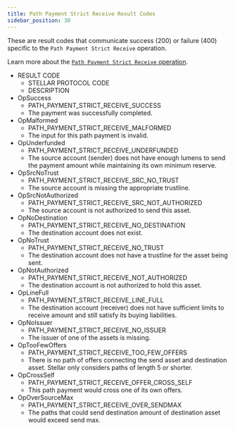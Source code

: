 ```yaml
---
title: Path Payment Strict Receive Result Codes
sidebar_position: 30
---
```



These are result codes that communicate success (200) or failure (400) specific to the `Path Payment Strict Receive` operation.

Learn more about the [`Path Payment Strict Receive` operation](../../../../docs/start/list-of-operations.mdx#path-payment-strict-receive).

<AttributeTable>

- RESULT CODE
  - STELLAR PROTOCOL CODE
  - DESCRIPTION
- OpSuccess
  - PATH_PAYMENT_STRICT_RECEIVE_SUCCESS
  - The payment was successfully completed.
- OpMalformed
  - PATH_PAYMENT_STRICT_RECEIVE_MALFORMED
  - The input for this path payment is invalid.
- OpUnderfunded
  - PATH_PAYMENT_STRICT_RECEIVE_UNDERFUNDED
  - The source account (sender) does not have enough lumens to send the payment amount while maintaining its own minimum reserve.
- OpSrcNoTrust
  - PATH_PAYMENT_STRICT_RECEIVE_SRC_NO_TRUST
  - The source account is missing the appropriate trustline.
- OpSrcNotAuthorized
  - PATH_PAYMENT_STRICT_RECEIVE_SRC_NOT_AUTHORIZED
  - The source account is not authorized to send this asset.
- OpNoDestination
  - PATH_PAYMENT_STRICT_RECEIVE_NO_DESTINATION
  - The destination account does not exist.
- OpNoTrust
  - PATH_PAYMENT_STRICT_RECEIVE_NO_TRUST
  - The destination account does not have a trustline for the asset being sent.
- OpNotAuthorized
  - PATH_PAYMENT_STRICT_RECEIVE_NOT_AUTHORIZED
  - The destination account is not authorized to hold this asset.
- OpLineFull
  - PATH_PAYMENT_STRICT_RECEIVE_LINE_FULL
  - The destination account (receiver) does not have sufficient limits to receive amount and still satisfy its buying liabilities.
- OpNoIssuer
  - PATH_PAYMENT_STRICT_RECEIVE_NO_ISSUER
  - The issuer of one of the assets is missing.
- OpTooFewOffers
  - PATH_PAYMENT_STRICT_RECEIVE_TOO_FEW_OFFERS
  - There is no path of offers connecting the send asset and destination asset. Stellar only considers paths of length 5 or shorter.
- OpCrossSelf
  - PATH_PAYMENT_STRICT_RECEIVE_OFFER_CROSS_SELF
  - This path payment would cross one of its own offers.
- OpOverSourceMax
  - PATH_PAYMENT_STRICT_RECEIVE_OVER_SENDMAX
  - The paths that could send destination amount of destination asset would exceed send max.

</AttributeTable>
